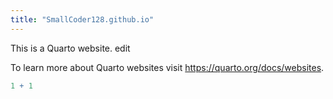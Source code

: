 ```yaml
---
title: "SmallCoder128.github.io"
---
```


This is a Quarto website. edit

To learn more about Quarto websites visit <https://quarto.org/docs/websites>.

```r
1 + 1
```
